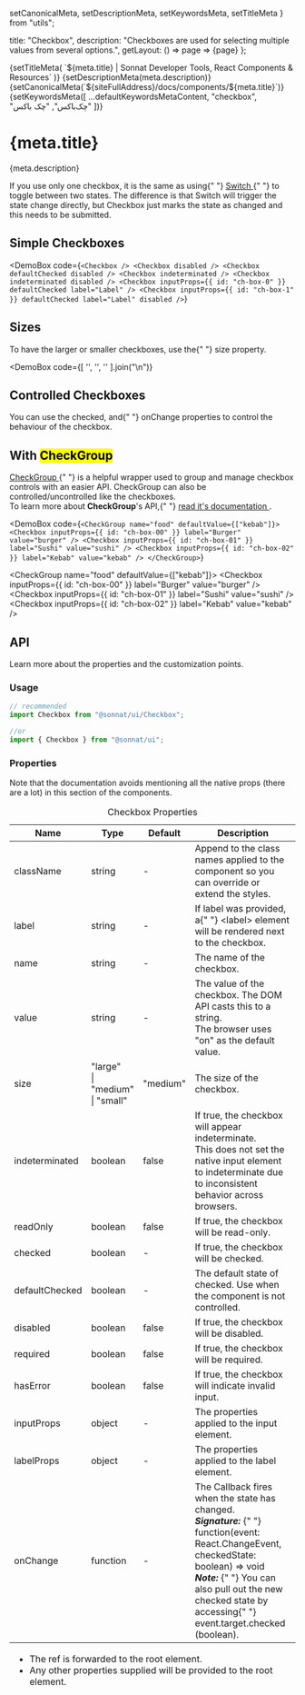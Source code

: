   setCanonicalMeta,
  setDescriptionMeta,
  setKeywordsMeta,
  setTitleMeta
} from "utils";

  title: "Checkbox",
  description:
    "Checkboxes are used for selecting multiple values from several options.",
  getLayout: () => page => <WithSidebar>{page}</WithSidebar>
};

<Head>
  {setTitleMeta(
    `${meta.title} | Sonnat Developer Tools, React Components & Resources`
  )}
  {setDescriptionMeta(meta.description)}
  {setCanonicalMeta(`${siteFullAddress}/docs/components/${meta.title}`)}
  {setKeywordsMeta([
    ...defaultKeywordsMetaContent,
    "checkbox",
    "چک‌باکس",
    "چک باکس"
  ])}
</Head>

<h1>
  <span>{meta.title}</span>
  <AnchorButton anchorId="overview" />
  <PageEditButton href={`pages/docs/components/${meta.title}.mdx`} />
</h1>

<p>{meta.description}</p>

<p>
  If you use only one checkbox, it is the same as using{" "}
  <a href="/docs/components/Switch" title="Switch documentation">
    Switch
  </a>{" "}
  to toggle between two states. The difference is that Switch will trigger the
  state change directly, but Checkbox just marks the state as changed and this
  needs to be submitted.
</p>

<h2>
  <span>Simple Checkboxes</span>
  <AnchorButton anchorId="simple-checkboxes" />
</h2>

<DemoBox
  code={`<Checkbox />
<Checkbox disabled />
<Checkbox defaultChecked disabled />
<Checkbox indeterminated />
<Checkbox indeterminated disabled />
<Checkbox inputProps={{ id: "ch-box-0" }} defaultChecked label="Label" />
<Checkbox
  inputProps={{ id: "ch-box-1" }}
  defaultChecked
  label="Label"
  disabled
/>`}
>
  <Checkbox />
  <Checkbox disabled />
  <Checkbox defaultChecked disabled />
  <Checkbox indeterminated />
  <Checkbox indeterminated disabled />
  <Checkbox inputProps={{ id: "ch-box-0" }} defaultChecked label="Label" />
  <Checkbox
    inputProps={{ id: "ch-box-1" }}
    defaultChecked
    label="Label"
    disabled
  />
</DemoBox>

<h2>
  <span>Sizes</span>
  <AnchorButton anchorId="sizes" />
</h2>

<p>
  To have the larger or smaller checkboxes, use the{" "}
  <inlineCode>size</inlineCode> property.
</p>

<DemoBox
  code={[
    '<Checkbox label="Small" size="small" />',
    '<Checkbox label="Medium (default)" size="medium" />',
    '<Checkbox label="Large" size="large" />'
  ].join("\n")}
>
  <Checkbox label="Small" size="small" className="demoSubject" />
  <Checkbox label="Medium (default)" size="medium" className="demoSubject" />
  <Checkbox label="Large" size="large" className="demoSubject" />
</DemoBox>

<h2>
  <span>Controlled Checkboxes</span>
  <AnchorButton anchorId="controlled-checkboxes" />
</h2>

<p>
  You can use the <inlineCode>checked</inlineCode>, and{" "}
  <inlineCode>onChange</inlineCode> properties to control the behaviour of the
  checkbox.
</p>

<CheckboxControlledDemo />

<h2>
  <span>
    With <mark>CheckGroup</mark>
  </span>
  <AnchorButton anchorId="with-checkgroup" />
</h2>

<p>
  <a href="/docs/components/CheckGroup" title="CheckGroup documentation">
    CheckGroup
  </a>{" "}
  is a helpful wrapper used to group and manage checkbox controls with an easier
  API. CheckGroup can also be controlled/uncontrolled like the checkboxes.
  <br />
  To learn more about <strong>CheckGroup</strong>'s API,{" "}
  <a href="/docs/components/CheckGroup" title="CheckGroup documentation">
    read it's documentation
  </a>
  .
</p>

<DemoBox
  code={`<CheckGroup name="food" defaultValue={["kebab"]}>
  <Checkbox inputProps={{ id: "ch-box-00" }} label="Burger" value="burger" />
  <Checkbox inputProps={{ id: "ch-box-01" }} label="Sushi" value="sushi" />
  <Checkbox inputProps={{ id: "ch-box-02" }} label="Kebab" value="kebab" />
</CheckGroup>`}
>
  <CheckGroup name="food" defaultValue={["kebab"]}>
    <Checkbox inputProps={{ id: "ch-box-00" }} label="Burger" value="burger" />
    <Checkbox inputProps={{ id: "ch-box-01" }} label="Sushi" value="sushi" />
    <Checkbox inputProps={{ id: "ch-box-02" }} label="Kebab" value="kebab" />
  </CheckGroup>
</DemoBox>

<h2>
  <span>API</span>
  <AnchorButton anchorId="api" />
</h2>

<p>Learn more about the properties and the customization points.</p>

<h3>
  <span>Usage</span>
  <AnchorButton anchorId="usage" />
</h3>

```typescript
// recommended
import Checkbox from "@sonnat/ui/Checkbox";

//or
import { Checkbox } from "@sonnat/ui";
```

<h3>
  <span>Properties</span>
  <AnchorButton anchorId="properties" />
</h3>

<p>
  Note that the documentation avoids mentioning all the native props (there are
  a lot) in this section of the components.
</p>

<table cols={4}>
  <caption>Checkbox Properties</caption>
  <thead>
    <tr>
      <th>Name</th>
      <th>Type</th>
      <th>Default</th>
      <th>Description</th>
    </tr>
  </thead>
  <tbody>
    <tr>
      <td>className</td>
      <td>string</td>
      <td>-</td>
      <td>
        Append to the class names applied to the component so you can override
        or extend the styles.
      </td>
    </tr>
    <tr>
      <td>label</td>
      <td>string</td>
      <td>-</td>
      <td>
        If <inlineCode>label</inlineCode> was provided, a{" "}
        <inlineCode>&lt;label&gt;</inlineCode> element will be rendered next to
        the checkbox.
      </td>
    </tr>
    <tr>
      <td>name</td>
      <td>string</td>
      <td>-</td>
      <td>The name of the checkbox.</td>
    </tr>
    <tr>
      <td>value</td>
      <td>string</td>
      <td>-</td>
      <td>
        The value of the checkbox. The DOM API casts this to a string.
        <br />
        The browser uses <inlineCode>"on"</inlineCode> as the default value.
      </td>
    </tr>
    <tr>
      <td>size</td>
      <td>
        "large"
        <br />| "medium"
        <br />| "small"
      </td>
      <td>"medium"</td>
      <td>The size of the checkbox.</td>
    </tr>
    <tr>
      <td>indeterminated</td>
      <td>boolean</td>
      <td>false</td>
      <td>
        If <inlineCode>true</inlineCode>, the checkbox will appear
        indeterminate.
        <br />
        This does not set the native input element to indeterminate due to
        inconsistent behavior across browsers.
      </td>
    </tr>
    <tr>
      <td>readOnly</td>
      <td>boolean</td>
      <td>false</td>
      <td>
        If <inlineCode>true</inlineCode>, the checkbox will be read-only.
      </td>
    </tr>
    <tr>
      <td>checked</td>
      <td>boolean</td>
      <td>-</td>
      <td>
        If <inlineCode>true</inlineCode>, the checkbox will be checked.
      </td>
    </tr>
    <tr>
      <td>defaultChecked</td>
      <td>boolean</td>
      <td>-</td>
      <td>
        The default state of <inlineCode>checked</inlineCode>. Use when the
        component is not controlled.
      </td>
    </tr>
    <tr>
      <td>disabled</td>
      <td>boolean</td>
      <td>false</td>
      <td>
        If <inlineCode>true</inlineCode>, the checkbox will be disabled.
      </td>
    </tr>
    <tr>
      <td>required</td>
      <td>boolean</td>
      <td>false</td>
      <td>
        If <inlineCode>true</inlineCode>, the checkbox will be required.
      </td>
    </tr>
    <tr>
      <td>hasError</td>
      <td>boolean</td>
      <td>false</td>
      <td>
        If <inlineCode>true</inlineCode>, the checkbox will indicate invalid
        input.
      </td>
    </tr>
    <tr>
      <td>inputProps</td>
      <td>object</td>
      <td>-</td>
      <td>
        The properties applied to the <inlineCode>input</inlineCode> element.
      </td>
    </tr>
    <tr>
      <td>labelProps</td>
      <td>object</td>
      <td>-</td>
      <td>
        The properties applied to the <inlineCode>label</inlineCode> element.
      </td>
    </tr>
    <tr>
      <td>onChange</td>
      <td>function</td>
      <td>-</td>
      <td>
        The Callback fires when the state has changed.
        <br />
        <em>
          <strong>Signature:</strong>
        </em>{" "}
        <inlineCode>
          function(event: React.ChangeEvent, checkedState: boolean) => void
        </inlineCode>
        <br />
        <em>
          <strong>Note:</strong>
        </em>{" "}
        You can also pull out the new checked state by accessing{" "}
        <inlineCode>event.target.checked</inlineCode> (boolean).
      </td>
    </tr>
  </tbody>
  <tfoot>
    <tr>
      <td colSpan="4">
        <ul>
          <li>
            The <inlineCode>ref</inlineCode> is forwarded to the root element.
          </li>
          <li>
            Any other properties supplied will be provided to the root element.
          </li>
        </ul>
      </td>
    </tr>
  </tfoot>
</table>
